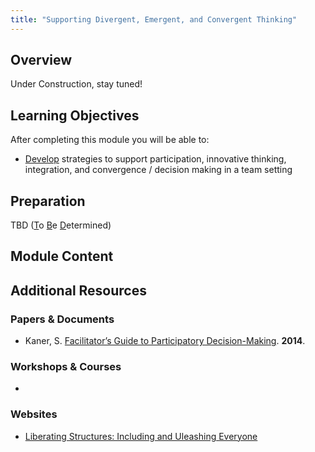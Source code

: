 ```yaml
---
title: "Supporting Divergent, Emergent, and Convergent Thinking"
---
```


## Overview

Under Construction, stay tuned!

## Learning Objectives

After completing this module you will be able to: 

- <u>Develop</u> strategies to support participation, innovative thinking, integration, and convergence / decision making in a team setting

## Preparation

TBD (<u>T</u>o <u>B</u>e <u>D</u>etermined)

## Module Content



## Additional Resources

### Papers & Documents

- Kaner, S. [Facilitator's Guide to Participatory Decision-Making](https://bookshop.org/p/books/facilitator-s-guide-to-participatory-decision-making-sam-kaner/11179446?ean=9781118404959). **2014**.

### Workshops & Courses

- 

### Websites

- [Liberating Structures: Including and Uleashing Everyone](https://www.liberatingstructures.com/)
